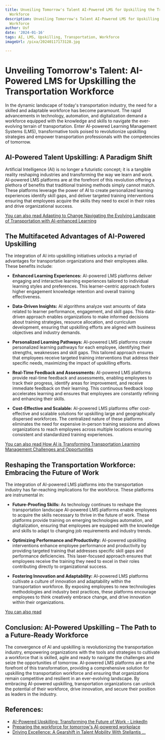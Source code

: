 ```yaml
---
title: Unveiling Tomorrow's Talent AI-Powered LMS for Upskilling the Transportation
  Workforce
description: Unveiling Tomorrow's Talent AI-Powered LMS for Upskilling the Transportation
  Workforce
author: Usf
date: '2024-01-16'
tags: AI, LMS, Upskilling, Transportation, Workforce
imageUrl: /pixa/20240117173128.jpg

---
```

#  Unveiling  Tomorrow's Talent: AI-Powered LMS for Upskilling the Transportation Workforce

In the dynamic landscape of  today's transportation industry, the need for a skilled and adaptable workforce has become paramount. The rapid advancements in technology, automation, and digitalization demand a workforce equipped with the knowledge and skills to navigate the ever-evolving terrain of transportation. Enter AI-powered Learning Management Systems (LMS), transformative tools  poised to revolutionize upskilling strategies and empower transportation professionals with the competencies of tomorrow.

## AI-Powered Talent Upskilling: A  Paradigm Shift

Artificial Intelligence (AI) is no longer a futuristic concept; it is a tangible  reality reshaping industries and transforming the  way we  learn and work.  AI-powered LMS platforms are at the forefront of this revolution offering a plethora  of benefits that traditional training methods  simply cannot match. These platforms leverage the power of AI to create personalized learning  experiences identify skill gaps, and deliver targeted training interventions ensuring that employees  acquire the skills they need to excel in  their roles and drive organizational success.

[You can also read Adapting to Change Navigating the Evolving Landscape  of  Transportation with AI-enhanced Learning](Adapting%20to%20Change%20Navigating%20the%20Evolving%20Landscape%20of%20Transportation%20with%20AI-enhanced%20Learning)


## The Multifaceted Advantages of AI-Powered Upskilling

The integration of AI into upskilling initiatives unlocks a  myriad of advantages  for transportation organizations and their  employees alike. These benefits  include:

- **Enhanced Learning Experiences:** AI-powered LMS platforms deliver engaging and interactive learning experiences  tailored to individual learning styles and preferences. This learner-centric approach fosters higher engagement knowledge retention and overall training effectiveness.

- **Data-Driven Insights:** AI algorithms analyze vast amounts of data related to learner performance, engagement, and skill gaps. This  data-driven approach  enables organizations to make informed decisions about training strategies, resource allocation, and curriculum development, ensuring that upskilling efforts are aligned  with business objectives and industry demands.

- **Personalized Learning Pathways:** AI-powered  LMS platforms create personalized learning pathways for each employee, identifying their strengths, weaknesses and skill gaps. This tailored approach ensures that employees receive targeted training interventions that address their specific needs, maximizing the impact of upskilling efforts.

- **Real-Time Feedback and Assessments:** AI-powered LMS platforms provide  real-time feedback and assessments, enabling employees to track their progress, identify areas for improvement, and receive immediate feedback on their learning. This continuous feedback  loop accelerates learning and ensures  that employees are constantly  refining and enhancing their skills.

- **Cost-Effective and Scalable:** AI-powered LMS platforms offer cost-effective and scalable solutions for  upskilling large and geographically dispersed workforces. The  centralized nature of these platforms eliminates the need for expensive in-person training  sessions and  allows organizations to  reach employees across multiple locations ensuring consistent and standardized training experiences.

[You can also read How AI is Transforming Transportation Learning Management Challenges and Opportunities](How%20AI%20is%20Transforming%20Transportation%20Learning%20Management%20Challenges%20and%20Opportunities)


##  Reshaping the Transportation  Workforce: Embracing the Future of Work

The integration of AI-powered LMS platforms into the transportation industry has far-reaching implications for the  workforce. These  platforms are instrumental in:

-  **Future-Proofing Skills:** As  technology continues to reshape the transportation landscape AI-powered LMS platforms enable  employees to acquire the skills necessary to thrive in the future  of  work. These  platforms provide training  on emerging technologies  automation, and digitalization, ensuring that employees  are  equipped with the knowledge and skills to adapt  to changing job requirements and  industry trends.

- **Optimizing Performance and Productivity:** AI-powered upskilling interventions  enhance employee performance and productivity by providing targeted training that addresses specific skill gaps  and performance deficiencies. This laser-focused approach ensures  that  employees receive the training they need to excel in their roles  contributing directly to organizational success.

- **Fostering Innovation and Adaptability:** AI-powered LMS platforms cultivate  a culture of  innovation  and  adaptability within the transportation workforce. By exposing employees to new technologies methodologies and industry best practices, these platforms encourage employees to think creatively embrace change, and drive innovation within their organizations.

[You can also read ]()


## Conclusion: AI-Powered Upskilling – The Path to a Future-Ready Workforce

The convergence of AI and upskilling  is revolutionizing the transportation  industry, empowering organizations with  the tools and strategies to cultivate a workforce that is  skilled, agile and ready to navigate  the challenges and seize the opportunities of tomorrow.  AI-powered  LMS platforms are at the forefront of this transformation, providing a comprehensive solution for upskilling the transportation workforce and ensuring that organizations remain competitive and resilient in an  ever-evolving landscape. By embracing  AI-powered upskilling,  transportation organizations can unlock the potential of their workforce, drive innovation,  and secure their position as leaders in the industry.

## References:
- [AI-Powered Upskilling: Transforming the Future of Work - LinkedIn](https://www.linkedin.com/pulse/ai-powered-upskilling-transforming-future-work-amr-farag)
- [Preparing the workforce for tomorrow's AI-powered workplace](https://www.techradar.com/pro/preparing-the-workforce-for-tomorrows-ai-powered-workplace)
- [Driving Excellence: A Gearshift in Talent Mobility With Stellantis ...](https://www.unleash.ai/unleashworld/session/driving-excellence-a-gearshift-in-talent-mobility-with-stellantis/)
